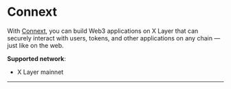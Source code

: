 # Connext

With [Connext](https://www.connext.network/ "Connext"), you can build Web3 applications on X Layer that can securely interact with users, tokens, and other applications on any chain — just like on the web.

**Supported network**: 
- X Layer mainnet
---